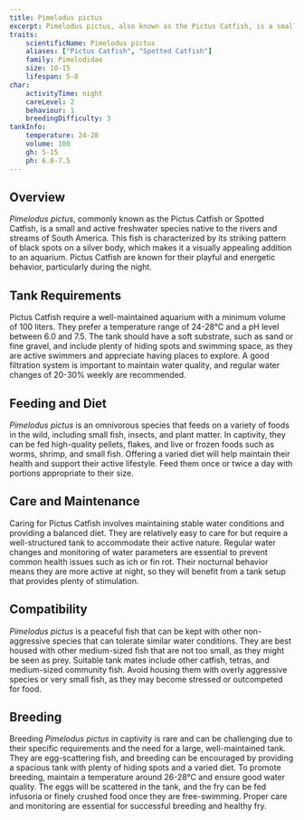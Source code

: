 ```yaml
---
title: Pimelodus pictus
excerpt: Pimelodus pictus, also known as the Pictus Catfish, is a small, active freshwater fish from South America, known for its distinctive spotted pattern and playful behavior.
traits:
    scientificName: Pimelodus pictus
    aliases: ["Pictus Catfish", "Spotted Catfish"]
    family: Pimelodidae
    size: 10-15
    lifespan: 5-8
char:
    activityTime: night
    careLevel: 2
    behaviour: 1
    breedingDifficulty: 3
tankInfo:
    temperature: 24-28
    volume: 100
    gh: 5-15
    ph: 6.0-7.5
---
```


## Overview
*Pimelodus pictus*, commonly known as the Pictus Catfish or Spotted Catfish, is a small and active freshwater species native to the rivers and streams of South America. This fish is characterized by its striking pattern of black spots on a silver body, which makes it a visually appealing addition to an aquarium. Pictus Catfish are known for their playful and energetic behavior, particularly during the night.

## Tank Requirements
Pictus Catfish require a well-maintained aquarium with a minimum volume of 100 liters. They prefer a temperature range of 24-28°C and a pH level between 6.0 and 7.5. The tank should have a soft substrate, such as sand or fine gravel, and include plenty of hiding spots and swimming space, as they are active swimmers and appreciate having places to explore. A good filtration system is important to maintain water quality, and regular water changes of 20-30% weekly are recommended.

## Feeding and Diet
*Pimelodus pictus* is an omnivorous species that feeds on a variety of foods in the wild, including small fish, insects, and plant matter. In captivity, they can be fed high-quality pellets, flakes, and live or frozen foods such as worms, shrimp, and small fish. Offering a varied diet will help maintain their health and support their active lifestyle. Feed them once or twice a day with portions appropriate to their size.

## Care and Maintenance
Caring for Pictus Catfish involves maintaining stable water conditions and providing a balanced diet. They are relatively easy to care for but require a well-structured tank to accommodate their active nature. Regular water changes and monitoring of water parameters are essential to prevent common health issues such as ich or fin rot. Their nocturnal behavior means they are more active at night, so they will benefit from a tank setup that provides plenty of stimulation.

## Compatibility
*Pimelodus pictus* is a peaceful fish that can be kept with other non-aggressive species that can tolerate similar water conditions. They are best housed with other medium-sized fish that are not too small, as they might be seen as prey. Suitable tank mates include other catfish, tetras, and medium-sized community fish. Avoid housing them with overly aggressive species or very small fish, as they may become stressed or outcompeted for food.

## Breeding
Breeding *Pimelodus pictus* in captivity is rare and can be challenging due to their specific requirements and the need for a large, well-maintained tank. They are egg-scattering fish, and breeding can be encouraged by providing a spacious tank with plenty of hiding spots and a varied diet. To promote breeding, maintain a temperature around 26-28°C and ensure good water quality. The eggs will be scattered in the tank, and the fry can be fed infusoria or finely crushed food once they are free-swimming. Proper care and monitoring are essential for successful breeding and healthy fry.
